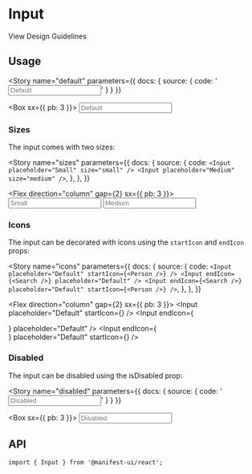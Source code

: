 
<Meta component={Input} title="Components/Input" />

# Input

<ExternalLink href="https://p44design.systems/27d9b4710/p/777c5f-input/b/96fe5e">
  View Design Guidelines
</ExternalLink>

## Usage

<Story
  name="default"
  parameters={{ docs: { source: { code: '<Input placeholder="Default" />' } } }}
>
  <Box sx={{ pb: 3 }}>
    <Input placeholder="Default" />
  </Box>
</Story>

### Sizes

The input comes with two sizes:

<Story
  name="sizes"
  parameters={{
    docs: {
      source: {
        code: `
<Input placeholder="Small" size="small" />
<Input placeholder="Medium" size="medium" />
        `,
      },
    },
  }}
>
  <Flex direction="column" gap={2} sx={{ pb: 3 }}>
    <Input placeholder="Small" size="small" />
    <Input placeholder="Medium" size="medium" />
  </Flex>
</Story>

### Icons

The input can be decorated with icons using the `startIcon` and `endIcon` props:

<Story
  name="icons"
  parameters={{
    docs: {
      source: {
        code: `
<Input placeholder="Default" startIcon={<Person />} />
<Input endIcon={<Search />} placeholder="Default" />
<Input endIcon={<Search />} placeholder="Default" startIcon={<Person />} />
        `,
      },
    },
  }}
>
  <Flex direction="column" gap={2} sx={{ pb: 3 }}>
    <Input placeholder="Default" startIcon={<Person />} />
    <Input endIcon={<Search />} placeholder="Default" />
    <Input endIcon={<Search />} placeholder="Default" startIcon={<Person />} />
  </Flex>
</Story>

### Disabled

The input can be disabled using the isDisabled prop:

<Story
  name="disabled"
  parameters={{ docs: { source: { code: '<Input isDisabled placeholder="Disabled" />' } } }}
>
  <Box sx={{ pb: 3 }}>
    <Input isDisabled placeholder="Disabled" />
  </Box>
</Story>

## API

<Sources github="input" npm="@manifest-ui/input" />

```tsx
import { Input } from '@manifest-ui/react';
```

<Props />
